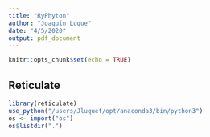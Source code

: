```yaml
---
title: "RyPhyton"
author: "Joaquín Luque"
date: "4/5/2020"
output: pdf_document
---
```


```r
knitr::opts_chunk$set(echo = TRUE)
```

## Reticulate

```r
library(reticulate)
use_python("/users/Jluquef/opt/anaconda3/bin/python3")
os <- import("os")
os$listdir(".")

```


